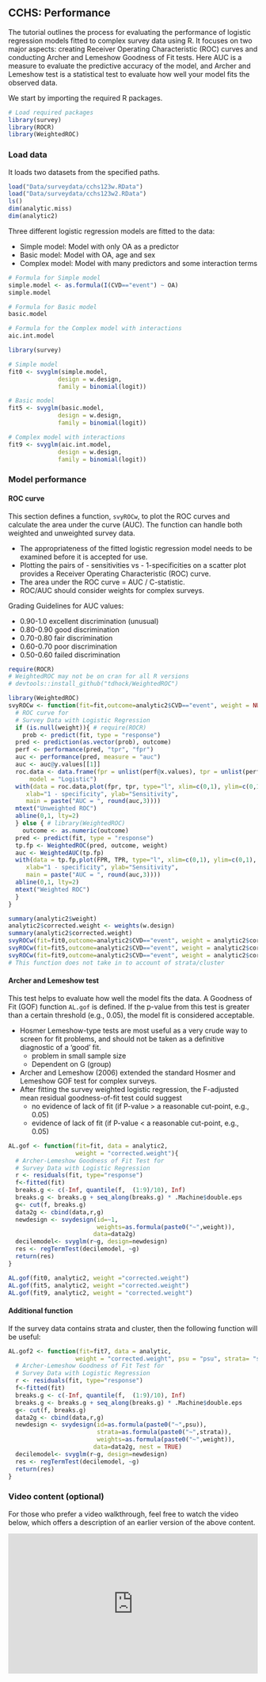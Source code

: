 ## CCHS: Performance {.unnumbered}

The tutorial outlines the process for evaluating the performance of logistic regression models fitted to complex survey data using R. It focuses on two major aspects: creating Receiver Operating Characteristic (ROC) curves and conducting Archer and Lemeshow Goodness of Fit tests. Here AUC is a measure to evaluate the predictive accuracy of the model, and Archer and Lemeshow test is a statistical test to evaluate how well your model fits the observed data.

We start by importing the required R packages. 

```r
# Load required packages
library(survey)
library(ROCR)
library(WeightedROC)
```

### Load data

It loads two datasets from the specified paths.

```r
load("Data/surveydata/cchs123w.RData")
load("Data/surveydata/cchs123w2.RData")
ls()
dim(analytic.miss)
dim(analytic2)
```

Three different logistic regression models are fitted to the data:

-   Simple model: Model with only OA as a predictor
-   Basic model: Model with OA, age and sex
-   Complex model: Model with many predictors and some interaction terms

```r
# Formula for Simple model
simple.model <- as.formula(I(CVD=="event") ~ OA)
simple.model

# Formula for Basic model
basic.model

# Formula for the Complex model with interactions
aic.int.model
```

```r
library(survey)

# Simple model
fit0 <- svyglm(simple.model,
              design = w.design,
              family = binomial(logit))

# Basic model
fit5 <- svyglm(basic.model,
              design = w.design,
              family = binomial(logit))

# Complex model with interactions
fit9 <- svyglm(aic.int.model,
              design = w.design,
              family = binomial(logit))
```

### Model performance

#### ROC curve

This section defines a function, `svyROCw`, to plot the ROC curves and calculate the area under the curve (AUC). The function can handle both weighted and unweighted survey data.

-   The appropriateness of the fitted logistic regression model needs to be examined before it is accepted for use.
-   Plotting the pairs of - sensitivities vs - 1-specificities on a scatter plot provides a Receiver Operating Characteristic (ROC) curve.
-   The area under the ROC curve = AUC / C-statistic.
-   ROC/AUC should consider weights for complex surveys.

Grading Guidelines for AUC values:

-   0.90-1.0 excellent discrimination (unusual)
-   0.80-0.90 good discrimination
-   0.70-0.80 fair discrimination
-   0.60-0.70 poor discrimination
-   0.50-0.60 failed discrimination

```r
require(ROCR)
# WeightedROC may not be on cran for all R versions
# devtools::install_github("tdhock/WeightedROC")

library(WeightedROC)
svyROCw <- function(fit=fit,outcome=analytic2$CVD=="event", weight = NULL){
  # ROC curve for
  # Survey Data with Logistic Regression
  if (is.null(weight)){ # require(ROCR)
    prob <- predict(fit, type = "response")
  pred <- prediction(as.vector(prob), outcome)
  perf <- performance(pred, "tpr", "fpr")
  auc <- performance(pred, measure = "auc")
  auc <- auc@y.values[[1]]
  roc.data <- data.frame(fpr = unlist(perf@x.values), tpr = unlist(perf@y.values), 
      model = "Logistic")
  with(data = roc.data,plot(fpr, tpr, type="l", xlim=c(0,1), ylim=c(0,1), lwd=1,
     xlab="1 - specificity", ylab="Sensitivity",
     main = paste("AUC = ", round(auc,3))))
  mtext("Unweighted ROC")
  abline(0,1, lty=2)
  } else { # library(WeightedROC)
    outcome <- as.numeric(outcome)
  pred <- predict(fit, type = "response")
  tp.fp <- WeightedROC(pred, outcome, weight)
  auc <- WeightedAUC(tp.fp)
  with(data = tp.fp,plot(FPR, TPR, type="l", xlim=c(0,1), ylim=c(0,1), lwd=1,
     xlab="1 - specificity", ylab="Sensitivity",
     main = paste("AUC = ", round(auc,3))))
  abline(0,1, lty=2)
  mtext("Weighted ROC")
  }
}
```

```r
summary(analytic2$weight)
analytic2$corrected.weight <- weights(w.design)
summary(analytic2$corrected.weight)
svyROCw(fit=fit0,outcome=analytic2$CVD=="event", weight = analytic2$corrected.weight)
svyROCw(fit=fit5,outcome=analytic2$CVD=="event", weight = analytic2$corrected.weight)
svyROCw(fit=fit9,outcome=analytic2$CVD=="event", weight = analytic2$corrected.weight)
# This function does not take in to account of strata/cluster
```

#### Archer and Lemeshow test

This test helps to evaluate how well the model fits the data. A Goodness of Fit (GOF) function `AL.gof` is defined. If the p-value from this test is greater than a certain threshold (e.g., 0.05), the model fit is considered acceptable.

-   Hosmer Lemeshow-type tests are most useful as a very crude way to screen for fit problems, and should not be taken as a definitive diagnostic of a 'good' fit.
    -   problem in small sample size
    -   Dependent on G (group)
-   Archer and Lemeshow (2006) extended the standard Hosmer and Lemeshow GOF test for complex surveys.
-   After fitting the survey weighted logistic regression, the F-adjusted mean residual goodness-of-fit test could suggest
    -   no evidence of lack of fit (if P-value \> a reasonable cut-point, e.g., 0.05)
    -   evidence of lack of fit (if P-value \< a reasonable cut-point, e.g., 0.05)

```r
AL.gof <- function(fit=fit, data = analytic2, 
                   weight = "corrected.weight"){
  # Archer-Lemeshow Goodness of Fit Test for
  # Survey Data with Logistic Regression
  r <- residuals(fit, type="response") 
  f<-fitted(fit) 
  breaks.g <- c(-Inf, quantile(f,  (1:9)/10), Inf)
  breaks.g <- breaks.g + seq_along(breaks.g) * .Machine$double.eps
  g<- cut(f, breaks.g)
  data2g <- cbind(data,r,g)
  newdesign <- svydesign(id=~1, 
                         weights=as.formula(paste0("~",weight)), 
                        data=data2g)
  decilemodel<- svyglm(r~g, design=newdesign) 
  res <- regTermTest(decilemodel, ~g)
  return(res) 
}
```

```r
AL.gof(fit0, analytic2, weight ="corrected.weight")
AL.gof(fit5, analytic2, weight ="corrected.weight")
AL.gof(fit9, analytic2, weight = "corrected.weight")
```

#### Additional function

If the survey data contains strata and cluster, then the following function will be useful:

```r
AL.gof2 <- function(fit=fit7, data = analytic, 
                   weight = "corrected.weight", psu = "psu", strata= "strata"){
  # Archer-Lemeshow Goodness of Fit Test for
  # Survey Data with Logistic Regression
  r <- residuals(fit, type="response") 
  f<-fitted(fit) 
  breaks.g <- c(-Inf, quantile(f,  (1:9)/10), Inf)
  breaks.g <- breaks.g + seq_along(breaks.g) * .Machine$double.eps
  g<- cut(f, breaks.g)
  data2g <- cbind(data,r,g)
  newdesign <- svydesign(id=as.formula(paste0("~",psu)),
                         strata=as.formula(paste0("~",strata)),
                         weights=as.formula(paste0("~",weight)), 
                        data=data2g, nest = TRUE)
  decilemodel<- svyglm(r~g, design=newdesign) 
  res <- regTermTest(decilemodel, ~g)
  return(res) 
}
```

### Video content (optional)

::: callout-tip
For those who prefer a video walkthrough, feel free to watch the video below, which offers a description of an earlier version of the above content.
:::

::: {style="position: relative; padding-bottom: 56.25%; height: 0; overflow: hidden;"}
<iframe src="https://www.youtube.com/embed/n9WSFJH8FcQ" style="position: absolute; top: 0; left: 0; width: 100%; height: 100%; border:0;" allowfullscreen>

</iframe>
:::

